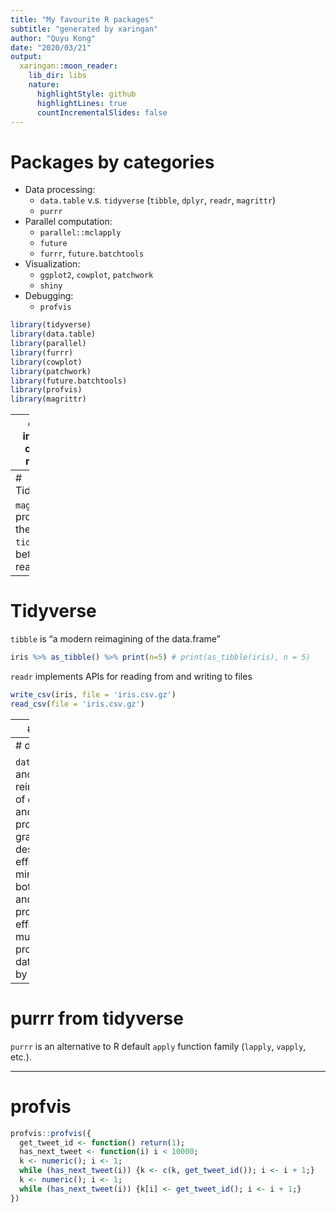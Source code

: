 ```yaml
---
title: "My favourite R packages"
subtitle: "generated by xaringan"
author: "Quyu Kong"
date: "2020/03/21"
output:
  xaringan::moon_reader:
    lib_dir: libs
    nature:
      highlightStyle: github
      highlightLines: true
      countIncrementalSlides: false
---
```


# Packages by categories

- Data processing:
  - `data.table` v.s. `tidyverse` (`tibble`, `dplyr`, `readr`, `magrittr`)
  - `purrr`
- Parallel computation:
  - `parallel::mclapply`
  - `future`
  - `furrr`, `future.batchtools`
- Visualization:
  - `ggplot2`, `cowplot`, `patchwork`
  - `shiny`
- Debugging:
  - `profvis`

```r
library(tidyverse)
library(data.table)
library(parallel)
library(furrr)
library(cowplot)
library(patchwork)
library(future.batchtools)
library(profvis)
library(magrittr)
```

---
class: inverse, center, middle

# data.table v.s. tidyverse
## More efficient v.s. better readability
---
# Tidyverse

`magrittr` provides the core of `tidyverse`'s better readability.
```r
x %>% f()
f(x)
```
I found this particularly useful when playing around with data in the console
```r
unique(iris$Species)
unique(iris$Species) %>% length()
```

---
# Tidyverse

`tibble` is "a modern reimagining of the data.frame"

```r
iris %>% as_tibble() %>% print(n=5) # print(as_tibble(iris), n = 5)
```

`readr` implements APIs for reading from and writing to files
```r
write_csv(iris, file = 'iris.csv.gz')
read_csv(file = 'iris.csv.gz')
```

---
# Tidyverse

`dplyr` is a grammar of data manipulation.
examples here

---
# data.table

`data.table` is another reimplementation of `data.frame` and a data processing grammar designed with efficiency in mind at day 1, both memory and data processing efficiency:
  - multi-threading processing
  - data processing by reference
  
  
---
# purrr from tidyverse

`purrr` is an alternative to R default `apply` function family (`lapply`, `vapply`, etc.). 

---
# profvis
```r
profvis::profvis({
  get_tweet_id <- function() return(1);
  has_next_tweet <- function(i) i < 10000;
  k <- numeric(); i <- 1;
  while (has_next_tweet(i)) {k <- c(k, get_tweet_id()); i <- i + 1;}
  k <- numeric(); i <- 1;
  while (has_next_tweet(i)) {k[i] <- get_tweet_id(); i <- i + 1;}
})
```

